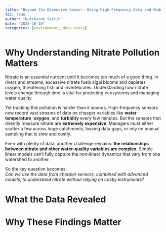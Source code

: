 ```yaml
---
title: "Beyond the Expensive Sensor: Using High-Frequency Data and Models to Explain Nitrate Variation in Freshwater Streams"
toc: true
author: "Nutchanok Saitin"
date: "2025-10-10"
categories: [environment, data-story]
---
```


# Why Understanding Nitrate Pollution Matters

Nitrate is an essential nutrient until it becomes too much of a good thing. In rivers and streams, excessive nitrate fuels algal blooms and depletes oxygen, threatening fish and invertebrates. Understanding how nitrate levels change through time is vital for protecting ecosystems and managing water quality.

Yet tracking this pollution is harder than it sounds. High-frequency sensors now record vast streams of data on cheaper variables like **water temperature**, **oxygen**, and **turbidity** every few minutes. But the sensors that directly measure nitrate are **extremely expensive**. Managers must either scatter a few across huge catchments, leaving data gaps, or rely on manual sampling that is slow and costly.

Even with plenty of data, another challenge remains: **the relationships between nitrate and other water-quality variables are complex**. Simple linear models can’t fully capture the non-linear dynamics that vary from one watershed to another.

So the key question becomes:  
*Can we use the data from cheaper sensors, combined with advanced models, to understand nitrate without relying on costly instruments?*

# What the Data Revealed

# Why These Findings Matter




